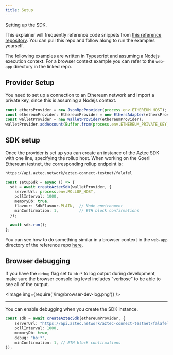 ```yaml
---
title: Setup
---
```


Setting up the SDK.

This explainer will frequently reference code snippets from [this reference repository](https://github.com/critesjosh/aztec-sdk-starter). You can pull this repo and follow along to run the examples yourself.

The following examples are written in Typescript and assuming a Nodejs execution context. For a browser context example you can refer to the `web-app` directory in the linked repo.

## Provider Setup

You need to set up a connection to an Ethereum network and import a private key, since this is assuming a Nodejs context.

```ts title="/src/index.ts"
const ethersProvider = new JsonRpcProvider(process.env.ETHEREUM_HOST);
const ethereumProvider: EthereumProvider = new EthersAdapter(ethersProvider);
const walletProvider = new WalletProvider(ethereumProvider);
walletProvider.addAccount(Buffer.from(process.env.ETHEREUM_PRIVATE_KEY, "hex"));
```

## SDK setup

Once the provider is set up you can create an instance of the Aztec SDK with one line, specifying the rollup host. When working on the Goerli Ethereum testnet, the corresponding rollup endpoint is:

```shell
https://api.aztec.network/aztec-connect-testnet/falafel
```

```ts title="/src/index.ts"
const setupSdk = async () => {
  sdk = await createAztecSdk(walletProvider, {
    serverUrl: process.env.ROLLUP_HOST,
    pollInterval: 1000,
    memoryDb: true,
    flavour: SdkFlavour.PLAIN,  // Node environment
    minConfirmation: 1,         // ETH block confirmations
  });

  await sdk.run();
};
```

You can see how to do something similar in a browser context in the `web-app` directory of the reference repo [here](https://github.com/critesjosh/aztec-sdk-starter/blob/3abc0b24b0570198a7c5492f7de8d7f452c910fa/web-app/pages/index.tsx#L53).

## Browser debugging

If you have the `debug` flag set to `bb:*` to log output during development, make sure the browser console log level includes "verbose" to be able to see all of the output.

<Image img={require('/img/browser-dev-log.png')} />

---

You can enable debugging when you create the SDK instance.

```ts
const sdk = await createAztecSdk(ethereumProvider, {
    serverUrl: "https://api.aztec.network/aztec-connect-testnet/falafel", // goerli testnet
    pollInterval: 1000,
    memoryDb: true,
    debug: "bb:*",
    minConfirmation: 1, // ETH block confirmations
});
```
